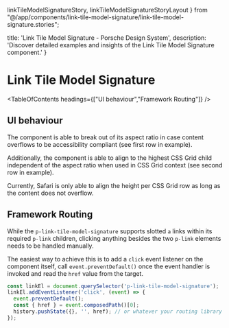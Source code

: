   linkTileModelSignatureStory, linkTileModelSignatureStoryLayout
} from "@/app/components/link-tile-model-signature/link-tile-model-signature.stories";

  title: 'Link Tile Model Signature - Porsche Design System',
  description: 'Discover detailed examples and insights of the Link Tile Model Signature component.'
}

# Link Tile Model Signature <ComponentStatus tagName="p-link-tile-model-signature"></ComponentStatus>

<TableOfContents headings={["UI behaviour","Framework Routing"]} />

## UI behaviour

The component is able to break out of its aspect ratio in case content overflows to be accessibility compliant (see
first row in example).

Additionally, the component is able to align to the highest CSS Grid child independent of the aspect ratio when used in
CSS Grid context (see second row in example).

<Notification heading="Browser Support Limitation" heading-tag="h3" state="warning">
  Currently, Safari is only able to align the height per CSS Grid row as long as the content does not overflow.
</Notification>

<ComponentStory story={linkTileModelSignatureStoryLayout} />

## Framework Routing

While the `p-link-tile-model-signature` supports slotted `a` links within its required `p-link` children, clicking
anything besides the two `p-link` elements needs to be handled manually.

<ComponentStory story={linkTileModelSignatureStory} />

The easiest way to achieve this is to add a `click` event listener on the component itself, call
`event.preventDefault()` once the event handler is invoked and read the `href` value from the target.

```ts
const linkEl = document.querySelector('p-link-tile-model-signature');
linkEl.addEventListener('click', (event) => {
  event.preventDefault();
  const { href } = event.composedPath()[0];
  history.pushState({}, '', href); // or whatever your routing library provides as a hook or service
});
```